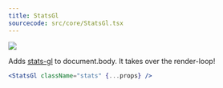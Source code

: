 ```yaml
---
title: StatsGl
sourcecode: src/core/StatsGl.tsx
---
```


[![](https://img.shields.io/badge/-storybook-%23ff69b4)](https://drei.vercel.app/?path=/story/misc-statsgl--default-story)

Adds [stats-gl](https://github.com/RenaudRohlinger/stats-gl/) to document.body. It takes over the render-loop!

```jsx
<StatsGl className="stats" {...props} />
```
